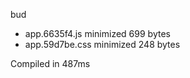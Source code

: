  bud

 - app.6635f4.js  minimized  699 bytes
 - app.59d7be.css  minimized  248 bytes

 Compiled in 487ms
